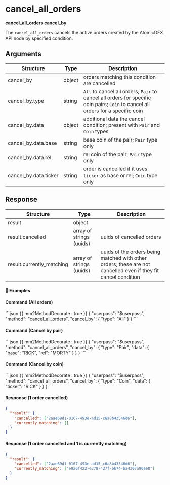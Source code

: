 # cancel_all_orders

**cancel_all_orders cancel_by**

The `cancel_all_orders` cancels the active orders created by the AtomicDEX API node by specified condition.

## Arguments

| Structure             | Type   | Description                                                                                                                      |
| --------------------- | ------ | -------------------------------------------------------------------------------------------------------------------------------- |
| cancel_by             | object | orders matching this condition are cancelled                                                                                     |
| cancel_by.type        | string | `All` to cancel all orders; `Pair` to cancel all orders for specific coin pairs; `Coin` to cancel all orders for a specific coin |
| cancel_by.data        | object | additional data the cancel condition; present with `Pair` and `Coin` types                                                       |
| cancel_by.data.base   | string | base coin of the pair; `Pair` type only                                                                                          |
| cancel_by.data.rel    | string | rel coin of the pair; `Pair` type only                                                                                           |
| cancel_by.data.ticker | string | order is cancelled if it uses `ticker` as base or rel; `Coin` type only                                                          |

## Response

| Structure                 | Type                     | Description                                                                                                    |
| ------------------------- | ------------------------ | -------------------------------------------------------------------------------------------------------------- |
| result                    | object                   |                                                                                                                |
| result.cancelled          | array of strings (uuids) | uuids of cancelled orders                                                                                      |
| result.currently_matching | array of strings (uuids) | uuids of the orders being matched with other orders; these are not cancelled even if they fit cancel condition |

#### 📌 Examples

#### Command (All orders)

<CodeGroup title="" tag="POST" label="cancel_all_orders">
```json {{ mm2MethodDecorate : true }}
{
  "userpass": "$userpass",
  "method": "cancel_all_orders",
  "cancel_by": {
    "type": "All"
  }
}
```
</CodeGroup>


#### Command (Cancel by pair)

<CodeGroup title="" tag="POST" label="cancel_all_orders">
```json {{ mm2MethodDecorate : true }}
{
  "userpass": "$userpass",
  "method": "cancel_all_orders",
  "cancel_by": {
    "type": "Pair",
    "data": {
      "base": "RICK",
      "rel": "MORTY"
    }
  }
}
```
</CodeGroup>


#### Command (Cancel by coin)

<CodeGroup title="" tag="POST" label="cancel_all_orders">
```json {{ mm2MethodDecorate : true }}
{
  "userpass": "$userpass",
  "method": "cancel_all_orders",
  "cancel_by": {
    "type": "Coin",
    "data": {
      "ticker": "RICK"
    }
  }
}
```
</CodeGroup>


<CollapsibleSection expandedText='Hide Response' collapsedText='Show Response'>

#### Response (1 order cancelled)

```json
{
  "result": {
    "cancelled": ["2aae69d1-0167-493e-ad15-c6a8b43546d6"],
    "currently_matching": []
  }
}
```

#### Response (1 order cancelled and 1 is currently matching)

```json
{
  "result": {
    "cancelled": ["2aae69d1-0167-493e-ad15-c6a8b43546d6"],
    "currently_matching": ["e9a6f422-e378-437f-bb74-ba4307a90e68"]
  }
}
```

</CollapsibleSection>
